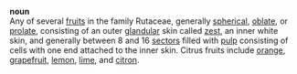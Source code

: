 '''noun'''<br>
Any of several [[fruit]]s in the family Rutaceae, generally [[spherical]], [[oblate]], or [[prolate]], consisting of an outer [[gland]]ular skin called [[zest]], an inner white skin, and generally between 8 and 16 [[sector]]s filled with [[pulp]] consisting of cells with one end attached to the inner skin. Citrus fruits include [[orange]], [[grapefruit]], [[lemon]], [[lime]], and [[citron]].